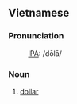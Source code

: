 ==Vietnamese==

===Pronunciation===
:[[International Phonetic Alphabet|IPA]]: /dōlā/

===Noun===
#[[dollar]]